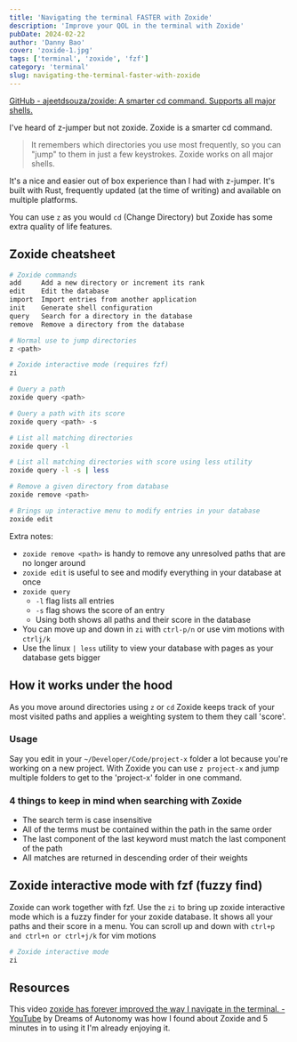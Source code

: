 ```yaml
---
title: 'Navigating the terminal FASTER with Zoxide'
description: 'Improve your QOL in the terminal with Zoxide'
pubDate: 2024-02-22
author: 'Danny Bao'
cover: 'zoxide-1.jpg'
tags: ['terminal', 'zoxide', 'fzf']
category: 'terminal'
slug: navigating-the-terminal-faster-with-zoxide
---
```


[GitHub - ajeetdsouza/zoxide: A smarter cd command. Supports all major shells.](https://github.com/ajeetdsouza/zoxide?tab=readme-ov-file#installation)

I've heard of z-jumper but not zoxide. Zoxide is a smarter cd command. 

> It remembers which directories you use most frequently, so you can "jump" to them in just a few keystrokes. Zoxide works on all major shells.

It's a nice and easier out of box experience than I had with z-jumper. It's built with Rust, frequently updated (at the time of writing) and available on multiple platforms.

You can use `z` as you would `cd` (Change Directory) but Zoxide has some extra quality of life features.

## Zoxide cheatsheet

```bash
# Zoxide commands
add     Add a new directory or increment its rank
edit    Edit the database
import  Import entries from another application
init    Generate shell configuration
query   Search for a directory in the database
remove  Remove a directory from the database

# Normal use to jump directories
z <path>

# Zoxide interactive mode (requires fzf)
zi

# Query a path
zoxide query <path>

# Query a path with its score
zoxide query <path> -s

# List all matching directories
zoxide query -l

# List all matching directories with score using less utility
zoxide query -l -s | less

# Remove a given directory from database
zoxide remove <path>

# Brings up interactive menu to modify entries in your database
zoxide edit
```

Extra notes:

- `zoxide remove <path>` is handy to remove any unresolved paths that are no longer around
- `zoxide edit` is useful to see and modify everything in your database at once
- `zoxide query`
	- `-l` flag lists all entries
	- `-s` flag shows the score of an entry
	- Using both shows all paths and their score in the database
- You can move up and down in `zi` with `ctrl-p/n` or use vim motions with `ctrlj/k` 
- Use the linux `| less` utility to view your database with pages as your database gets bigger

## How it works under the hood

As you move around directories using `z` or `cd` Zoxide keeps track of your most visited paths and applies a weighting system to them they call 'score'.

### Usage

Say you edit in your `~/Developer/Code/project-x` folder a lot because you're working on a new project. With Zoxide you can use `z project-x` and jump multiple folders to get to the 'project-x' folder in one command. 

### 4 things to keep in mind when searching with Zoxide

- The search term is case insensitive
- All of the terms must be contained within the path in the same order
- The last component of the last keyword must match the last component of the path
- All matches are returned in descending order of their weights

## Zoxide interactive mode with fzf (fuzzy find)

Zoxide can work together with fzf. Use the `zi` to bring up zoxide interactive mode which is a fuzzy finder for your zoxide database. It shows all your paths and their score in a menu. You can scroll up and down with `ctrl+p and ctrl+n or ctrl+j/k` for vim motions

```bash
# Zoxide interactive mode
zi
```

## Resources

This video [zoxide has forever improved the way I navigate in the terminal. - YouTube](https://www.youtube.com/watch?v=aghxkpyRVDY)  by Dreams of Autonomy was how I found about Zoxide and 5 minutes in to using it I'm already enjoying it.